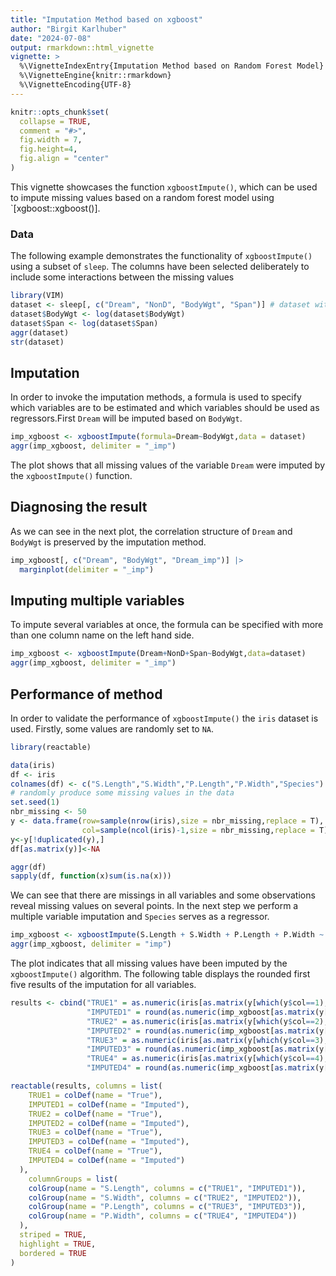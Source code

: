 ```yaml
---
title: "Imputation Method based on xgboost"
author: "Birgit Karlhuber"
date: "2024-07-08"
output: rmarkdown::html_vignette
vignette: >
  %\VignetteIndexEntry{Imputation Method based on Random Forest Model}
  %\VignetteEngine{knitr::rmarkdown}
  %\VignetteEncoding{UTF-8}
---
```



```r
knitr::opts_chunk$set(
  collapse = TRUE,
  comment = "#>",
  fig.width = 7,
  fig.height=4,
  fig.align = "center"
)
```


This vignette showcases the function `xgboostImpute()`, which can be used to impute missing values based on a random forest model using `[xgboost::xgboost()]. 

### Data

The following example demonstrates the functionality of `xgboostImpute()` using a subset of `sleep`. The columns have been selected deliberately to include some interactions between the missing values

```r
library(VIM)
dataset <- sleep[, c("Dream", "NonD", "BodyWgt", "Span")] # dataset with missings
dataset$BodyWgt <- log(dataset$BodyWgt)
dataset$Span <- log(dataset$Span)
aggr(dataset)
str(dataset)
```


## Imputation

In order to invoke the imputation methods, a formula is used to specify which
variables are to be estimated and which variables should be used as regressors.First `Dream` will be imputed based on `BodyWgt`. 

```r
imp_xgboost <- xgboostImpute(formula=Dream~BodyWgt,data = dataset)
aggr(imp_xgboost, delimiter = "_imp")

```

The plot shows that all missing values of the variable `Dream` were imputed by the `xgboostImpute()` function. 


## Diagnosing the result

As we can see in the next plot, the correlation structure of `Dream` and
`BodyWgt` is preserved by the imputation method. 

```r
imp_xgboost[, c("Dream", "BodyWgt", "Dream_imp")] |> 
  marginplot(delimiter = "_imp")

```


## Imputing multiple variables

To impute several variables at once, the formula can be specified with more than one column name on the
left hand side.

```r
imp_xgboost <- xgboostImpute(Dream+NonD+Span~BodyWgt,data=dataset)
aggr(imp_xgboost, delimiter = "_imp")

```


## Performance of method

In order to validate the performance of `xgboostImpute()` the `iris` dataset is used. Firstly, some values are randomly set to `NA`. 

```r
library(reactable)

data(iris)
df <- iris
colnames(df) <- c("S.Length","S.Width","P.Length","P.Width","Species")
# randomly produce some missing values in the data
set.seed(1)
nbr_missing <- 50
y <- data.frame(row=sample(nrow(iris),size = nbr_missing,replace = T),
                col=sample(ncol(iris)-1,size = nbr_missing,replace = T))
y<-y[!duplicated(y),]
df[as.matrix(y)]<-NA

aggr(df)
sapply(df, function(x)sum(is.na(x)))
```

We can see that there are missings in all variables and some observations reveal missing values on several points. In the next step we perform a multiple variable imputation and `Species` serves as a regressor.

```r
imp_xgboost <- xgboostImpute(S.Length + S.Width + P.Length + P.Width ~ Species, df)
aggr(imp_xgboost, delimiter = "imp")

```

The plot indicates that all missing values have been imputed by the `xgboostImpute()` algorithm. The following table displays the rounded first five results of the imputation for all variables.  

```r
results <- cbind("TRUE1" = as.numeric(iris[as.matrix(y[which(y$col==1),])]),
                 "IMPUTED1" = round(as.numeric(imp_xgboost[as.matrix(y[which(y$col==1),])]),2),
                 "TRUE2" = as.numeric(iris[as.matrix(y[which(y$col==2),])]),
                 "IMPUTED2" = round(as.numeric(imp_xgboost[as.matrix(y[which(y$col==2),])]),2),
                 "TRUE3" = as.numeric(iris[as.matrix(y[which(y$col==3),])]),
                 "IMPUTED3" = round(as.numeric(imp_xgboost[as.matrix(y[which(y$col==3),])]),2),
                 "TRUE4" = as.numeric(iris[as.matrix(y[which(y$col==4),])]),
                 "IMPUTED4" = round(as.numeric(imp_xgboost[as.matrix(y[which(y$col==4),])]),2))[1:5,]

reactable(results, columns = list(
    TRUE1 = colDef(name = "True"),
    IMPUTED1 = colDef(name = "Imputed"),
    TRUE2 = colDef(name = "True"),
    IMPUTED2 = colDef(name = "Imputed"),
    TRUE3 = colDef(name = "True"),
    IMPUTED3 = colDef(name = "Imputed"),
    TRUE4 = colDef(name = "True"),
    IMPUTED4 = colDef(name = "Imputed")
  ),
    columnGroups = list(
    colGroup(name = "S.Length", columns = c("TRUE1", "IMPUTED1")),
    colGroup(name = "S.Width", columns = c("TRUE2", "IMPUTED2")),
    colGroup(name = "P.Length", columns = c("TRUE3", "IMPUTED3")),
    colGroup(name = "P.Width", columns = c("TRUE4", "IMPUTED4"))
  ),
  striped = TRUE,
  highlight = TRUE,
  bordered = TRUE
)

```
